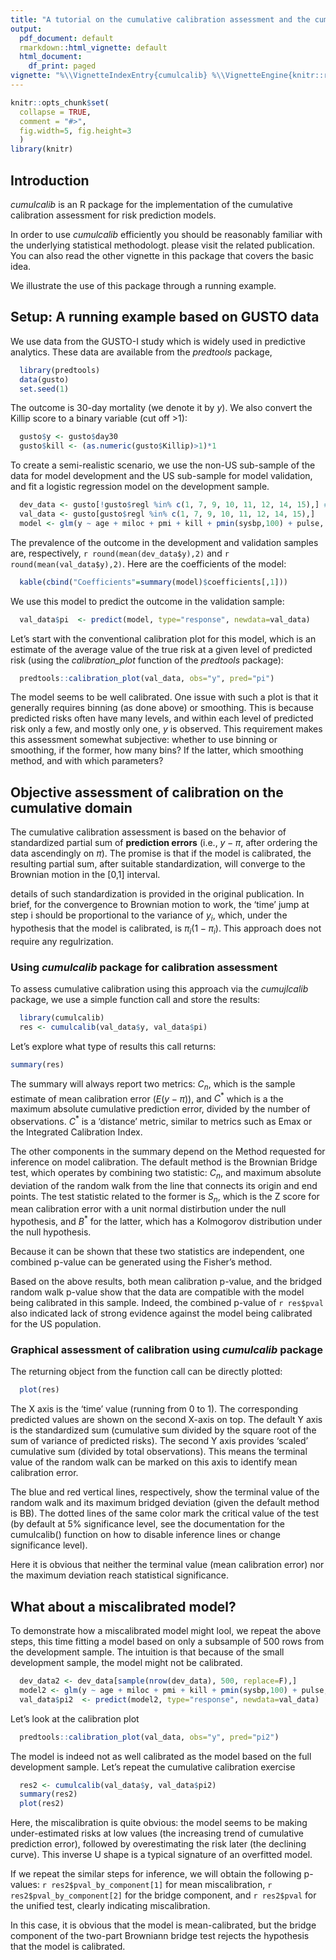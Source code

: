 ```yaml
---
title: "A tutorial on the cumulative calibration assessment and the cumulcalib package"
output:
  pdf_document: default
  rmarkdown::html_vignette: default
  html_document:
    df_print: paged
vignette: "%\\VignetteIndexEntry{cumulcalib} %\\VignetteEngine{knitr::rmarkdown} %\\VignetteEncoding{UTF-8}\n"
---
```


```r
knitr::opts_chunk$set(
  collapse = TRUE,
  comment = "#>",
  fig.width=5, fig.height=3
  ) 
library(knitr)
```


## Introduction

_cumulcalib_ is an R package for the implementation of the cumulative calibration assessment for risk prediction models. 

In order to use _cumulcalib_ efficiently you should be reasonably familiar with the underlying statistical methodologt. please visit the related publication. You can also read the other vignette in this package that covers the basic idea. 

We illustrate the use of this package through a running example.

## Setup: A running example based on GUSTO data
We use data from the GUSTO-I study which is widely used in predictive analytics. These data are available from the _predtools_ package,


```r
  library(predtools)
  data(gusto)
  set.seed(1)
```

The outcome is 30-day mortality (we denote it by $y$). We also convert the Killip score to a binary variable (cut off >1):

```r
  gusto$y <- gusto$day30
  gusto$kill <- (as.numeric(gusto$Killip)>1)*1
```
  
To create a semi-realistic scenario, we use the non-US sub-sample of the data for model development and the US sub-sample for model validation, and fit a logistic regression model on the development sample.

```r
  dev_data <- gusto[!gusto$regl %in% c(1, 7, 9, 10, 11, 12, 14, 15),] #The regl variable containst location codes
  val_data <- gusto[gusto$regl %in% c(1, 7, 9, 10, 11, 12, 14, 15),]
  model <- glm(y ~ age + miloc + pmi + kill + pmin(sysbp,100) + pulse, data=dev_data, family=binomial(link="logit"))
```

The prevalence of the outcome in the development and validation samples are, respectively, `r round(mean(dev_data$y),2)` and `r round(mean(val_data$y),2)`. Here are the coefficients of the model:

```r
  kable(cbind("Coefficients"=summary(model)$coefficients[,1]))
```

We use this model to predict the outcome in the validation sample:
```r
  val_data$pi  <- predict(model, type="response", newdata=val_data)
```

Let's start with the conventional calibration plot for this model, which is an estimate of the average value of the true risk at a given level of predicted risk (using the _calibration_plot_ function of the _predtools_ package):

```r
  predtools::calibration_plot(val_data, obs="y", pred="pi")
```
The model seems to be well calibrated. One issue with such a plot is that it generally requires binning (as done above) or smoothing. This is because predicted risks often have many levels, and within each level of predicted risk only a few, and mostly only one, $y$ is observed. This requirement makes this assessment somewhat subjective: whether to use binning or smoothing, if the former, how many bins? If the latter, which smoothing method, and with which parameters?


## Objective assessment of calibration on the cumulative domain
The cumulative calibration assessment is based on the behavior of standardized partial sum of **prediction errors** (i.e., $y-\pi$, after ordering the data ascendingly on $\pi$). The promise is that if the model is calibrated, 
the resulting partial sum, after suitable standardization, will converge to the Brownian motion in the [0,1] interval.

details of such standardization is provided in the original publication. In brief, for the convergence to Brownian motion to work, the 'time' jump at step i should be proportional to the variance of $y_i$, which, under the hypothesis that the model is calibrated, is $\pi_i(1-\pi_i)$. This approach does not require any regulrization.

### Using _cumulcalib_ package for calibration assessment
To assess cumulative calibration using this approach via the _cumujlcalib_ package, we use a simple function call and store the results:

```r
  library(cumulcalib)
  res <- cumulcalib(val_data$y, val_data$pi) 
```

Let's explore what type of results this call returns:

```r
summary(res)
```

The summary will always report two metrics: $C_n$, which is the sample estimate of mean calibration error ($E(y-\pi)$), and $C^*$ which is a the maximum absolute cumulative prediction error, divided by the number of observations. $C^*$ is a 'distance' metric, similar to metrics such as Emax or the Integrated Calibration Index.

The other components in the summary depend on the Method requested for inference on model calibration. The default method is the Brownian Bridge test, which operates by combining two statistic: $C_n$, and maximum absolute deviation of the random walk from the line that connects its origin and end points. The test statistic related to the former is $S_n$, which is the Z score for mean calibration error with a unit normal distirbution under the null hypothesis, and $B^*$ for the latter, which has a Kolmogorov distribution under the null hypothesis.

Because it can be shown that these two statistics are independent, one combined p-value can be generated using the Fisher's method.

Based on the above results, both mean calibration p-value, and the bridged random walk p-value show that the data are compatible with the model being calibrated in this sample. Indeed, the combined p-value of `r res$pval` also indicated lack of strong evidence against the model being calibrated for the US population.

### Graphical assessment of calibration using _cumulcalib_ package

The returning object from the function call can be directly plotted:

```r
  plot(res)
```

The X axis is the 'time' value (running from 0 to 1). The corresponding predicted values are shown on the second X-axis on top. The default Y axis is the standardized sum (cumulative sum divided by the square root of the sum of variance of predicted risks). The second Y axis provides 'scaled' cumulative sum (divided by total observations). This means the terminal value of the random walk can be marked on this axis to identify mean calibration error.

The blue and red vertical lines, respectively, show the terminal value of the random walk and its maximum bridged deviation (given the default method is BB). The dotted lines of the same color mark the critical value of the test (by default at 5% significance level, see the documentation for the cumulcalib() function on how to disable inference lines or change significance level).

Here it is obvious that neither the terminal value (mean calibration error) nor the maximum deviation reach statistical significance. 

## What about a miscalibrated model?
To demonstrate how a miscalibrated model might lool, we repeat the above steps, this time fitting a model based on only a subsample of 500 rows from the development sample. The intuition is that because of the small development sample, the model might not be calibrated.

```r
  dev_data2 <- dev_data[sample(nrow(dev_data), 500, replace=F),]
  model2 <- glm(y ~ age + miloc + pmi + kill + pmin(sysbp,100) + pulse, data=dev_data2, family=binomial(link="logit"))
  val_data$pi2  <- predict(model2, type="response", newdata=val_data)
```

Let's look at the calibration plot
```r
  predtools::calibration_plot(val_data, obs="y", pred="pi2")
```

The model is indeed not as well calibrated as the model based on the full development sample. Let's repeat the cumulative calibration exercise
  
```r
  res2 <- cumulcalib(val_data$y, val_data$pi2)
  summary(res2)
  plot(res2)
```

Here, the miscalibration is quite obvious: the model seems to be making under-estimated risks at low values (the increasing trend of cumulative prediction error), followed by overestimating the risk later (the declining curve). This inverse U shape is a typical signature of an overfitted model.

If we repeat the similar steps for inference, we will obtain the following p-values: `r res2$pval_by_component[1]` for mean miscalibration, `r res2$pval_by_component[2]` for the bridge component, and `r res2$pval` for the unified test, clearly indicating miscalibration.

In this case, it is obvious that the model is mean-calibrated, but the bridge component of the two-part Browniann bridge test rejects the hypothesis that the model is calibrated. 
